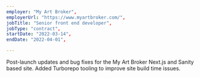 ```yaml
---
employer: "My Art Broker",
employerUrl: "https://www.myartbroker.com/",
jobTitle: "Senior front end developer",
jobType: "contract",
startDate: "2022-03-14",
endDate: "2022-04-01",

---
```


Post-launch updates and bug fixes for the My Art Broker Next.js and Sanity based site. Added Turborepo tooling to improve site build time issues.

